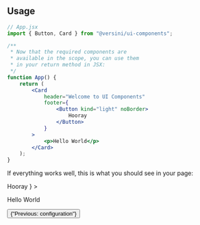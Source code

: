 
<Meta title="Getting started/Usage" />

## Usage

```jsx
// App.jsx
import { Button, Card } from "@versini/ui-components";

/**
 * Now that the required components are
 * available in the scope, you can use them
 * in your return method in JSX:
 */
function App() {
	return (
		<Card
			header="Welcome to UI Components"
			footer={
				<Button kind="light" noBorder>
					Hooray
				</Button>
			}
		>
			<p>Hello World</p>
		</Card>
	);
}
```

If everything works well, this is what you should see in your page:

<div className="not-av-typography mt-4">
	<Card
		header="Welcome to UI Components"
		footer={
			<Button kind="light" noBorder>
				Hooray
			</Button>
		}
	>
		<p>Hello World</p>
	</Card>
</div>

<div className="not-av-typography mt-8">
	<Flexgrid alignHorizontal="flex-start">
		<FlexgridItem>
			<Button noBorder onClick={linkTo("getting-started--configuration")}>
				{"Previous: configuration"}
			</Button>
		</FlexgridItem>
	</Flexgrid>
</div>
